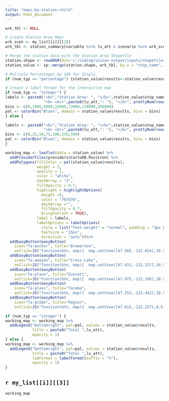 ```yaml
---
title: "maps-by-station-child"
output: html_document
---
```

```r

wrk_tbl <- NULL

# Create Station Area Maps
wrk_scen <- my_list[[i]][[2]]
wrk_tbl <- station_summary[variable %in% lu_att & scenario %in% wrk_scen]

# Merge the station data with the Station Area Shapefile
station.shape <- readOGR(dsn='c:/coding/vision-output/inputs/shapefiles',layer='lrt_station_areas_wgs1984')
station_value <- sp::merge(station.shape, wrk_tbl, by.x = "stop_name", by.y = "station_name")

# Multiple Percentages by 100 for disply
if (num_typ == "percentage") {station_value$results<-station_value$results*100}

# Create a label format for the interactive map
if (num_typ == "integer") {
labels <- paste0("<b>","Station Area: ", "</b>",station_value$stop_name,
                 "<b> <br>",paste0(lu_att,": "), "</b>", prettyNum(round(station_value$results, -1), big.mark = ",")) %>% lapply(htmltools::HTML)
bins <- c(0,2000,8000,32000,72000,128000,200000)
pal <- colorBin("Blues", domain = station_value$results, bins = bins)
} else {

labels <- paste0("<b>","Station Area: ", "</b>",station_value$stop_name,
                 "<b> <br>",paste0(lu_att,": "), "</b>", prettyNum(round(station_value$results, 0), big.mark = ","),"%") %>% lapply(htmltools::HTML)
bins <- c(0,25,50,75,100,150,500)
pal <- colorBin("Blues", domain = station_value$results, bins = bins)
}

working_map <- leaflet(data = station_value) %>% 
  addProviderTiles(providers$CartoDB.Positron) %>%
  addPolygons(fillColor = pal(station_value$results),
              weight = 2,
              opacity = 1,
              color = "white",
              dashArray = "3",
              fillOpacity = 0.7,
              highlight = highlightOptions(
                weight =5,
                color = "76787A",
                dashArray ="",
                fillOpacity = 0.7,
                bringToFront = TRUE),
              label = labels,
              labelOptions = labelOptions(
                style = list("font-weight" = "normal", padding = "3px 8px"),
                textsize = "15px",
                direction = "auto"))%>%
  addEasyButton(easyButton(
    icon="fa-anchor", title="Bremerton",
    onClick=JS("function(btn, map){  map.setView([47.565,-122.654],10.5); }"))) %>%
  addEasyButton(easyButton(
    icon="fa-amazon", title="Cross-Lake",
    onClick=JS("function(btn, map){  map.setView([47.615,-122.257],10.5); }"))) %>%
  addEasyButton(easyButton(
    icon="fa-plane", title="Everett",
    onClick=JS("function(btn, map){  map.setView([47.975,-122.196],10.5); }"))) %>%
  addEasyButton(easyButton(
    icon="fa-glass", title="Tacoma",
    onClick=JS("function(btn, map){  map.setView([47.252,-122.442],10.5); }"))) %>%
  addEasyButton(easyButton(
    icon="fa-globe", title="Region",
    onClick=JS("function(btn, map){  map.setView([47.615,-122.257],8.5); }")))

if (num_typ == "integer") {
working_map <- working_map %>%
  addLegend("bottomright", pal=pal, values = station_value$results,
            title = paste0("Total ",lu_att),
            opacity = 1)
} else {
working_map <- working_map %>%
  addLegend("bottomright", pal=pal, values = station_value$results,
            title = paste0("Total ",lu_att),
            labFormat = labelFormat(suffix = "%"),
            opacity = 1)
}

```

## `r my_list[[i]][[3]]`

```r
working_map
```